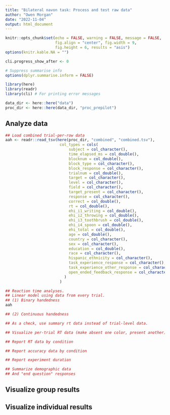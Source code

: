 ```yaml
---
title: "Bilateral navon task: Process and test raw data"
author: "Owen Morgan"
date: "2022-11-04"
output: html_document
---
```


```r
knitr::opts_chunk$set(echo = FALSE, warning = FALSE, message = FALSE,
                      fig.align = "center", fig.width = 9,
                      fig.height = 6, results = "asis")
options(knitr.kable.NA = "")

cli.progress_show_after <- 0

# Suppress summarise info
options(dplyr.summarise.inform = FALSE)
```

```r
library(here)
library(readr)
library(cli) # For printing error messages
```

```r
data_dir <- here::here("data")
proc_dir <- here::here(data_dir, "proc_prepilot")
```


## Analyze data
```r
## Load combined trial-per-row data
aah <- readr::read_tsv(here(proc_dir, "combined", "combined.tsv"),
                        col_types = cols(
                            subject = col_character(),
                            time_elapsed_ms = col_double(),
                            blocknum = col_double(),
                            block_type = col_character(),
                            block_response = col_character(),
                            trialnum = col_double(),
                            target = col_character(),
                            level = col_character(),
                            field = col_character(),
                            target_present = col_character(),
                            response = col_character(),
                            correct = col_double(),
                            rt = col_double(),
                            ehi_i1_writing = col_double(),
                            ehi_i2_throwing = col_double(),
                            ehi_i3_toothbrush = col_double(),
                            ehi_i4_spoon = col_double(),
                            ehi_total = col_double(),
                            age = col_double(),
                            country = col_character(),
                            sex = col_character(),
                            education = col_double(),
                            race = col_character(),
                            hispanic_ethnicity = col_character(),
                            task_experience_response = col_character(),
                            task_experience_other_response = col_character(),
                            open_ended_feedback_response = col_character()
                          )
                        )
```

```r
## Reaction time analyses.
## Linear model using data from every trial.
## (1) Binary handedness
aah

## (2) Continuous handedness

## As a check, use summary rt data instead of trial-level data.
```

```r
## Visualize per-trial RT data (make absent one color, present another)

## Report RT data by condition
```

```r
## Report accuracy data by condition
```

```r
## Report experiment duration
```

```r
## Summarize demographic data
## And "end question" responses
```

## Visualize group results

## Visualize individual results